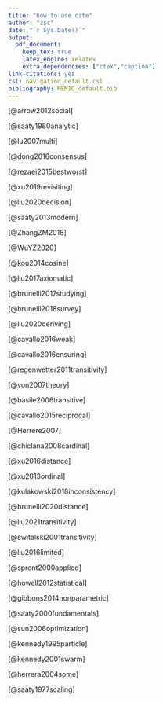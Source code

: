 ```yaml
---
title: "how to use cite"
author: "zsc"
date: "`r Sys.Date()`"
output:
  pdf_document: 
    keep_tex: true
    latex_engine: xelatex
    extra_dependencies: ["ctex","caption"]
link-citations: yes 
csl: navigation_default.csl
bibliography: MEMIO_default.bib
---
```


[@arrow2012social]

[@saaty1980analytic]

[@lu2007multi]

[@dong2016consensus]

[@rezaei2015bestworst]

[@xu2019revisiting]

[@liu2020decision]

[@saaty2013modern]

[@ZhangZM2018]

[@WuYZ2020]

[@kou2014cosine]

[@liu2017axiomatic]

[@brunelli2017studying]

[@brunelli2018survey]

[@liu2020deriving]

[@cavallo2016weak]

[@cavallo2016ensuring]

[@regenwetter2011transitivity]

[@von2007theory]

[@basile2006transitive]

[@cavallo2015reciprocal]

[@Herrere2007]

[@chiclana2008cardinal]

[@xu2016distance]

[@xu2013ordinal]

[@kulakowski2018inconsistency]

[@brunelli2020distance]

[@liu2021transitivity]

[@switalski2001transitivity]

[@liu2016limited]

[@sprent2000applied]

[@howell2012statistical]

[@gibbons2014nonparametric]

[@saaty2000fundamentals]

[@sun2006optimization]

[@kennedy1995particle]

[@kennedy2001swarm]

[@herrera2004some]

[@saaty1977scaling]

